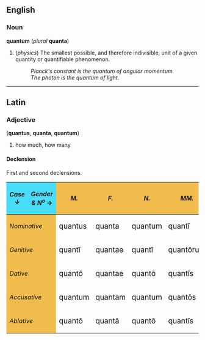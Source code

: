 ==English==
===Noun===
'''quantum''' (''plural'' '''quanta''')

#(''physics'') The smallest possible, and therefore indivisible, unit of a given quantity or quantifiable phenomenon.
#:''Planck's constant is the quantum of angular momentum.''
#:''The photon is the quantum of light.''

----
==Latin==
===Adjective===
('''quantus''', '''quanta''', '''quantum''')
# how much, how many

====Declension====
First and second declensions.

{| cellpadding="5" border="1"
!style="background:#47DCF8;"|  ''Case <br> <math> \downarrow </math> ''
!style="background:#47DCF8;"| ''Gender & N<sup>o</sup>'' <math> \rightarrow </math> 
!style="background:#F1BC4E;"| ''M.''
!style="background:#F1BC4E;"| ''F.''
!style="background:#F1BC4E;"| ''N.''
!style="background:#F1BC4E;"| ''MM.''
!style="background:#F1BC4E;"| ''FF.''
!style="background:#F1BC4E;"| ''NN.''
|-
!colspan=2 style="background:#F1BC4E;"| ''Nominative''
| <big> quantus </big> || <big> quanta </big>|| <big> quantum</big>
| <big>quant&#299;</big> || <big>quantae</big> || <big>quanta</big>
|-
!colspan=2 style="background:#F1BC4E;"| ''Genitive''
| <big>quant&#299;</big> || <big>quantae</big> || <big>quant&#299;</big>
| <big>quant&#333;rum || <big>quant&#257;rum ||<big>quant&#333;rum</big>
|-
!colspan=2 style="background:#F1BC4E;"| ''Dative''
| <big>quant&#333; || <big>quantae || <big>quant&#333;
| <big>quant&#299;s || <big>quant&#299;s || <big>quant&#299;s
|-
!colspan=2 style="background:#F1BC4E;"| ''Accusative''
| <big>quantum || <big>quantam || <big>quantum
| <big>quant&#333;s || <big>quant&#257;s || <big>quanta
|-
!colspan=2 style="background:#F1BC4E;"| ''Ablative''
| <big>quant&#333; || <big>quant&#257; || <big>quant&#333;
| <big>quant&#299;s || <big>quant&#299;s || <big>quant&#299;s
|}